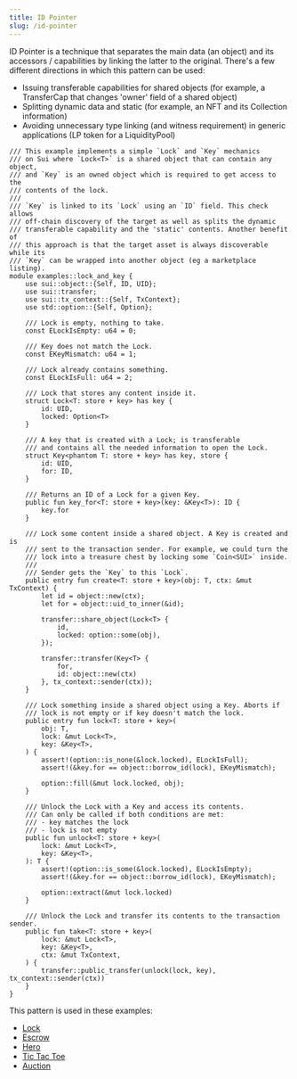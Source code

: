 ```yaml
---
title: ID Pointer
slug: /id-pointer
---
```


ID Pointer is a technique that separates the main data (an object) and its accessors / capabilities by linking the latter to the original. There's a few different directions in which this pattern can be used:

- Issuing transferable capabilities for shared objects (for example, a TransferCap that changes 'owner' field of a shared object)
- Splitting dynamic data and static (for example, an NFT and its Collection information)
- Avoiding unnecessary type linking (and witness requirement) in generic applications (LP token for a LiquidityPool)

```sui-move
/// This example implements a simple `Lock` and `Key` mechanics
/// on Sui where `Lock<T>` is a shared object that can contain any object,
/// and `Key` is an owned object which is required to get access to the
/// contents of the lock.
///
/// `Key` is linked to its `Lock` using an `ID` field. This check allows
/// off-chain discovery of the target as well as splits the dynamic
/// transferable capability and the 'static' contents. Another benefit of
/// this approach is that the target asset is always discoverable while its
/// `Key` can be wrapped into another object (eg a marketplace listing).
module examples::lock_and_key {
    use sui::object::{Self, ID, UID};
    use sui::transfer;
    use sui::tx_context::{Self, TxContext};
    use std::option::{Self, Option};

    /// Lock is empty, nothing to take.
    const ELockIsEmpty: u64 = 0;

    /// Key does not match the Lock.
    const EKeyMismatch: u64 = 1;

    /// Lock already contains something.
    const ELockIsFull: u64 = 2;

    /// Lock that stores any content inside it.
    struct Lock<T: store + key> has key {
        id: UID,
        locked: Option<T>
    }

    /// A key that is created with a Lock; is transferable
    /// and contains all the needed information to open the Lock.
    struct Key<phantom T: store + key> has key, store {
        id: UID,
        for: ID,
    }

    /// Returns an ID of a Lock for a given Key.
    public fun key_for<T: store + key>(key: &Key<T>): ID {
        key.for
    }

    /// Lock some content inside a shared object. A Key is created and is
    /// sent to the transaction sender. For example, we could turn the
    /// lock into a treasure chest by locking some `Coin<SUI>` inside.
    ///
    /// Sender gets the `Key` to this `Lock`.
    public entry fun create<T: store + key>(obj: T, ctx: &mut TxContext) {
        let id = object::new(ctx);
        let for = object::uid_to_inner(&id);

        transfer::share_object(Lock<T> {
            id,
            locked: option::some(obj),
        });

        transfer::transfer(Key<T> {
            for,
            id: object::new(ctx)
        }, tx_context::sender(ctx));
    }

    /// Lock something inside a shared object using a Key. Aborts if
    /// lock is not empty or if key doesn't match the lock.
    public entry fun lock<T: store + key>(
        obj: T,
        lock: &mut Lock<T>,
        key: &Key<T>,
    ) {
        assert!(option::is_none(&lock.locked), ELockIsFull);
        assert!(&key.for == object::borrow_id(lock), EKeyMismatch);

        option::fill(&mut lock.locked, obj);
    }

    /// Unlock the Lock with a Key and access its contents.
    /// Can only be called if both conditions are met:
    /// - key matches the lock
    /// - lock is not empty
    public fun unlock<T: store + key>(
        lock: &mut Lock<T>,
        key: &Key<T>,
    ): T {
        assert!(option::is_some(&lock.locked), ELockIsEmpty);
        assert!(&key.for == object::borrow_id(lock), EKeyMismatch);

        option::extract(&mut lock.locked)
    }

    /// Unlock the Lock and transfer its contents to the transaction sender.
    public fun take<T: store + key>(
        lock: &mut Lock<T>,
        key: &Key<T>,
        ctx: &mut TxContext,
    ) {
        transfer::public_transfer(unlock(lock, key), tx_context::sender(ctx))
    }
}
```

This pattern is used in these examples:

- [Lock](https://github.com/MystenLabs/sui/blob/main/sui_programmability/examples/basics/sources/lock.move)
- [Escrow](https://github.com/MystenLabs/sui/blob/main/sui_programmability/examples/defi/sources/escrow.move)
- [Hero](https://github.com/MystenLabs/sui/blob/main/sui_programmability/examples/games/sources/hero.move)
- [Tic Tac Toe](https://github.com/MystenLabs/sui/blob/main/sui_programmability/examples/games/sources/tic_tac_toe.move)
- [Auction](https://github.com/MystenLabs/sui/blob/main/sui_programmability/examples/nfts/sources/auction.move)
